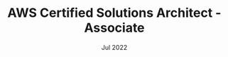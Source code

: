 ---
title: "AWS Certified Solutions Architect - Associate"
issue: 'Amazon Web Services (AWS)'
date: 'Jul 2022'
url: 'https://www.credly.com/badges/495f1bbf-ece5-484c-8faf-a20539ad8fc4'
category: "certificate"
sequence: "10"
---